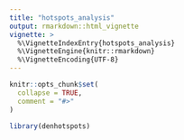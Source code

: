 ```yaml
---
title: "hotspots_analysis"
output: rmarkdown::html_vignette
vignette: >
  %\VignetteIndexEntry{hotspots_analysis}
  %\VignetteEngine{knitr::rmarkdown}
  %\VignetteEncoding{UTF-8}
---
```


```r
knitr::opts_chunk$set(
  collapse = TRUE,
  comment = "#>"
)
```

```r
library(denhotspots)
```
